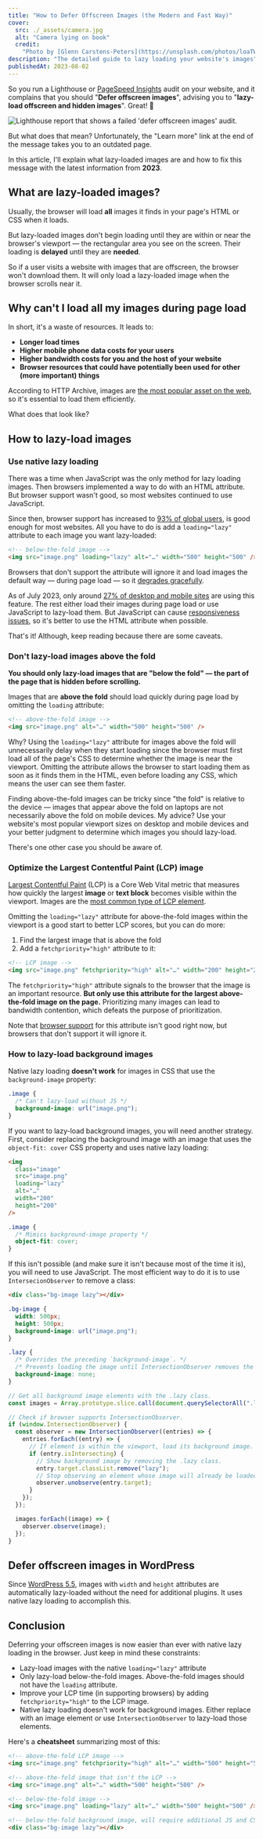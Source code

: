 ```yaml
---
title: "How to Defer Offscreen Images (the Modern and Fast Way)"
cover:
  src: ./_assets/camera.jpg
  alt: "Camera lying on book"
  credit:
    "Photo by [Glenn Carstens-Peters](https://unsplash.com/photos/loaTW2AfDYU)"
description: "The detailed guide to lazy loading your website's images"
publishedAt: 2023-08-02
---
```



So you run a Lighthouse or [PageSpeed Insights](https://pagespeed.web.dev/)
audit on your website, and it complains that you should "**Defer offscreen
images**", advising you to "**lazy-load offscreen and hidden images**". Great!
🎉


<Image
  src={lighthouseMessage}
  alt="Lighthouse report that shows a failed 'defer offscreen images' audit."
  loading="eager"
  fetchpriority="high"
/>

But what does that mean? Unfortunately, the "Learn more" link at the end of the
message takes you to an outdated page.

In this article, I'll explain what lazy-loaded images are and how to fix this
message with the latest information from **2023**.

## What are lazy-loaded images?

Usually, the browser will load **all** images it finds in your page's HTML or
CSS when it loads.

But lazy-loaded images don't begin loading until they are within or near the
browser's viewport — the rectangular area you see on the screen. Their loading
is **delayed** until they are **needed**.

So if a user visits a website with images that are offscreen, the browser won't
download them. It will only load a lazy-loaded image when the browser scrolls
near it.

## Why can't I load all my images during page load

In short, it's a waste of resources. It leads to:

- **Longer load times**
- **Higher mobile phone data costs for your users**
- **Higher bandwidth costs for you and the host of your website**
- **Browser resources that could have potentially been used for other (more
  important) things**

According to HTTP Archive, images are
[the most popular asset on the web](https://httparchive.org/reports/state-of-images),
so it's essential to load them efficiently.

What does that look like?

## How to lazy-load images

### Use native lazy loading

There was a time when JavaScript was the only method for lazy loading images.
Then browsers implemented a way to do with an HTML attribute. But browser
support wasn't good, so most websites continued to use JavaScript.

Since then, browser support has increased to
[93% of global users](https://caniuse.com/loading-lazy-attr), is good enough for
most websites. All you have to do is add a `loading="lazy"` attribute to each
image you want lazy-loaded:

```html /loading="lazy"/
<!-- below-the-fold image -->
<img src="image.png" loading="lazy" alt="…" width="500" height="500" />
```

Browsers that don't support the attribute will ignore it and load images the
default way — during page load — so it
[degrades gracefully](https://developer.mozilla.org/en-US/docs/Glossary/Graceful_degradation).

As of July 2023, only around
[27% of desktop and mobile sites](https://httparchive.org/reports/state-of-images#imgLazy)
are using this feature. The rest either load their images during page load or
use JavaScript to lazy-load them. But JavaScript can cause
[responsiveness](/blog/interaction-to-next-paint-inp-everything-you-need-to-know/)
[issues](/blog/300ms-faster-reducing-wikipedias-total-blocking-time/), so it's
better to use the HTML attribute when possible.

That's it! Although, keep reading because there are some caveats.

### Don't lazy-load images above the fold

**You should only lazy-load images that are "below the fold" — the part of the
page that is hidden before scrolling.**

Images that are **above the fold** should load quickly during page load by
omitting the `loading` attribute:

```html /loading="lazy"/
<!-- above-the-fold image -->
<img src="image.png" alt="…" width="500" height="500" />
```

Why? Using the `loading="lazy"` attribute for images above the fold will
unnecessarily delay when they start loading since the browser must first load
all of the page's CSS to determine whether the image is near the viewport.
Omitting the attribute allows the browser to start loading them as soon as it
finds them in the HTML, even before loading any CSS, which means the user can
see them faster.

Finding above-the-fold images can be tricky since "the fold" is relative to the
device — images that appear above the fold on laptops are not necessarily above
the fold on mobile devices. My advice? Use your website's most popular viewport
sizes on desktop and mobile devices and your better judgment to determine which
images you should lazy-load.

There's one other case you should be aware of.

### Optimize the Largest Contentful Paint (LCP) image

[Largest Contentful Paint](https://web.dev/lcp/) (LCP) is a Core Web Vital
metric that measures how quickly the largest **image** or **text block** becomes
visible within the viewport. Images are the
[most common type of LCP element](https://almanac.httparchive.org/en/2022/performance#lcp-content-types).

Omitting the `loading="lazy"` attribute for above-the-fold images within the
viewport is a good start to better LCP scores, but you can do more:

1. Find the largest image that is above the fold
2. Add a `fetchpriority="high"` attribute to it:

```html /fetchpriority="high"/
<!-- LCP image -->
<img src="image.png" fetchpriority="high" alt="…" width="200" height="200" />
```

The `fetchpriority="high"` attribute signals to the browser that the image is an
important resource. **But only use this attribute for the largest above-the-fold
image on the page.** Prioritizing many images can lead to bandwidth contention,
which defeats the purpose of prioritization.

Note that [browser support](https://caniuse.com/?search=fetchpriority) for this
attribute isn't good right now, but browsers that don't support it will ignore
it.

### How to lazy-load background images

Native lazy loading **doesn't work** for images in CSS that use the
`background-image` property:

```css
.image {
  /* Can't lazy-load without JS */
  background-image: url("image.png");
}
```

If you want to lazy-load background images, you will need another strategy.
First, consider replacing the background image with an image that uses the
`object-fit: cover` CSS property and uses native lazy loading:

```html
<img
  class="image"
  src="image.png"
  loading="lazy"
  alt="…"
  width="200"
  height="200"
/>
```

```css /object-fit: cover/
.image {
  /* Mimics background-image property */
  object-fit: cover;
}
```

If this isn't possible (and make sure it isn't because most of the time it is),
you will need to use JavaScript. The most efficient way to do it is to use
`IntersecionObserver` to remove a class:

```html
<div class="bg-image lazy"></div>
```

```css
.bg-image {
  width: 500px;
  height: 500px;
  background-image: url("image.png");
}

.lazy {
  /* Overrides the preceding `background-image`. */
  /* Prevents loading the image until IntersectionObserver removes the .lazy class. */
  background-image: none;
}
```

```js
// Get all background image elements with the .lazy class.
const images = Array.prototype.slice.call(document.querySelectorAll(".lazy"));

// Check if browser supports IntersectionObserver.
if (window.IntersectionObserver) {
  const observer = new IntersectionObserver((entries) => {
    entries.forEach((entry) => {
      // If element is within the viewport, load its background image.
      if (entry.isIntersecting) {
        // Show background image by removing the .lazy class.
        entry.target.classList.remove("lazy");
        // Stop observing an element whose image will already be loaded.
        observer.unobserve(entry.target);
      }
    });
  });

  images.forEach((image) => {
    observer.observe(image);
  });
}
```

## Defer offscreen images in WordPress

Since
[WordPress 5.5](https://make.wordpress.org/core/2020/07/14/lazy-loading-images-in-5-5/),
images with `width` and `height` attributes are automatically lazy-loaded
without the need for additional plugins. It uses native lazy loading to
accomplish this.

## Conclusion

Deferring your offscreen images is now easier than ever with native lazy loading
in the browser. Just keep in mind these constraints:

- Lazy-load images with the native `loading="lazy"` attribute
- Only lazy-load below-the-fold images. Above-the-fold images should not have
  the `loading` attribute.
- Improve your LCP time (in supporting browsers) by adding
  `fetchpriority="high"` to the LCP image.
- Native lazy loading doesn't work for background images. Either replace with an
  image element or use `IntersectionObserver` to lazy-load those elements.

Here's a **cheatsheet** summarizing most of this:

```html
<!-- above-the-fold LCP image -->
<img src="image.png" fetchpriority="high" alt="…" width="500" height="500" />

<!-- above-the-fold image that isn't the LCP -->
<img src="image.png" alt="…" width="500" height="500" />

<!-- below-the-fold image -->
<img src="image.png" loading="lazy" alt="…" width="500" height="500" />

<!-- below-the-fold background image, will require additional JS and CSS -->
<div class="bg-image lazy"></div>
```
